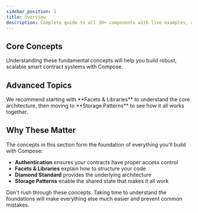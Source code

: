 ```yaml
---
sidebar_position: 1
title: Overview
description: Complete guide to all 30+ components with live examples, detailed documentation, and usage
---
```



<DocHero
  title="Foundations"
  subtitle="The building blocks of the Compose platform. Master these concepts to unlock the full power of diamond-based smart contract development."
  variant="gradient"
  height="small"
/>

## Core Concepts

<p style={{fontSize: '1.125rem', color: 'var(--ifm-color-emphasis-700)', marginBottom: '2rem'}}>
  Understanding these fundamental concepts will help you build robust, scalable smart contract systems with Compose.
</p>

<DocCardGrid columns={2}>
  <DocCard
    title="AUTHENTICATION"
    description="Access control and permission management for your diamond contracts. Learn how to implement role-based access control with composable facets."
    icon="🔐"
    href="/docs/foundations/authentication"
  />
  <DocCard
    title="FACETS & LIBRARIES"
    description="Understanding the core architecture: how facets and libraries work together through shared storage to build powerful systems."
    icon="💎"
    href="/docs/foundations/facets-and-libraries"
  />
  <DocCard
    title="DIAMOND STANDARD"
    description="Deep dive into ERC-2535 Diamonds and how Compose leverages this standard for upgradeable, modular smart contracts."
    icon="💠"
    href="/docs/"
  />
  <DocCard
    title="STORAGE PATTERNS"
    description="Master the shared storage architecture that enables seamless integration between standard facets and your custom logic."
    icon="💾"
    href="/docs/"
  />
</DocCardGrid>

## Advanced Topics

<DocCardGrid columns={2}>
  <DocCard
    title="Smart Contract Oriented Programming"
    description="Learn the SCOP philosophy: prioritizing readability, simplicity, and composability in your smart contract code."
    icon="📖"
    href="/docs/"
  />
  <DocCard
    title="Security Best Practices"
    description="Essential security patterns and practices when building with Compose and the Diamond standard."
    icon="🛡️"
    href="/docs/"
  />
</DocCardGrid>

<Callout type="info" title="Learning Path">
We recommend starting with **Facets & Libraries** to understand the core architecture, then moving to **Storage Patterns** to see how it all works together.
</Callout>

## Why These Matter

The concepts in this section form the foundation of everything you'll build with Compose:

- **Authentication** ensures your contracts have proper access control
- **Facets & Libraries** explain how to structure your code
- **Diamond Standard** provides the underlying architecture
- **Storage Patterns** enable the shared state that makes it all work

<Callout type="tip" title="Pro Tip">
Don't rush through these concepts. Taking time to understand the foundations will make everything else much easier and prevent common mistakes.
</Callout>

